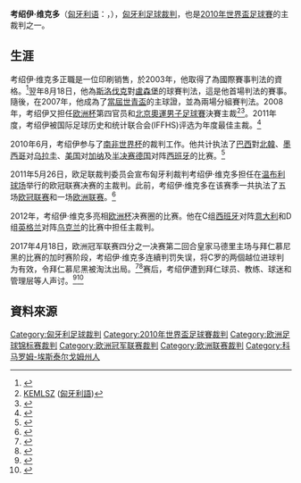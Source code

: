 {{noteTA
|G1=足球
|T=zh-hans:考绍伊·维克多; zh-tw:考绍伊·维克托; zh-hk:卡斯沙爾·维克托;
|1=zh-hans:考绍伊·维克多; zh-tw:考绍伊·维克托; zh-hk:卡斯沙爾·维克托;
|2=zh-hans:考绍伊; zh-tw:考绍伊; zh-hk:卡斯沙爾;
}}
{{infobox football official
| name = 考绍伊·维克多<br />'' Kassai Viktor ''
| image = [[File:_Kassai_Viktor.jpg|220px]]
| fullname = Kassai Viktor
| dateofbirth = {{birth date and age|1975|9|10}}
| cityofbirth = [[陶陶巴尼奧|陶陶巴尼奧]]
| countryofbirth = [[匈牙利|匈牙利]]
| dateofdeath =
| cityofdeath =
| countryofdeath =
| otheroccupation = 印刷销售<ref>{{en}}{{cite web |url = http://worldreferee.com/site/copy.php?linkID=576&linkType=referee&contextType=bio |title = Home - Referees - Viktor Kassai |date = 2012年6月6日 |work = worldreferee.com |accessdate = 2012年6月19日 |archive-date = 2016年2月14日 |archive-url = https://web.archive.org/web/20160214152615/http://worldreferee.com/site/copy.php?linkID=576&linkType=referee&contextType=bio |dead-url = no }}</ref>
| years = 1996-
| league = [[匈牙利足球甲级联赛|匈牙利足球甲级联赛]] 
| role = 裁判
| internationalyears = 2003-
| confederation = [[FIFA|FIFA]]
| internationalrole = 裁判
}}
'''考绍伊·维克多'''（[[匈牙利语|匈牙利语]]：'''{{lang|hu|Kassai Viktor}}'''，{{bd|1975年|9月10日}}），[[匈牙利|匈牙利]][[球證|足球裁判]]，也是[[2010年世界盃足球賽|2010年世界盃足球賽]]的主裁判之一。

== 生涯 ==
考绍伊·维克多正職是一位印刷销售，於2003年，他取得了為國際賽事判法的資格。<ref>{{zh-hans}}{{cite web
 |url         = http://sports.xinmin.cn/2012/06/07/15062471.html
 |title       = 皮尔洛伤势无忧恢复合练 匈名哨主吹意西焦点战
 |date        = 2012年6月7日
 |work        = xinmin.cn
 |deadurl     = yes
 |archiveurl  = https://web.archive.org/web/20160304201221/http://sports.xinmin.cn/2012/06/07/15062471.html
 |archivedate = 2016年3月4日
 |accessdate  = 2012年6月19日
}}</ref>翌年8月18日，他為[[斯洛伐克國家足球隊|斯洛伐克]]對[[盧森堡國家足球隊|盧森堡]]的球賽判法，這是他首場判法的賽事。隨後，在2007年，他成為了[[2007年世界青年足球錦標賽|當屆世青盃]]的主球證，並為兩場分組賽判法。2008年，考绍伊又担任[[2008年欧洲足球锦标赛|欧洲杯]]第四官员和[[2008年夏季奧林匹克運動會足球比賽|北京奧運男子足球賽]]決賽主裁<ref>[http://www.kemlsz.hu/imi/bal1.pdf KEMLSZ] {{Wayback|url=http://www.kemlsz.hu/imi/bal1.pdf |date=20200330113404 }} ([[匈牙利語|匈牙利語]])</ref><ref>{{zh-hans}}{{cite web
|url   = http://sports.eastday.com/s/20120609/u1a6612998.html
|title   = 十二黑衣人身世大公开：有百万富翁 有人卖保险
|date   = 2012年6月9日
|work   = 东方网
|accessdate   = 2012年6月19日
|archive-date   = 2014年5月18日
|archive-url   = https://web.archive.org/web/20140518175315/http://sports.eastday.com/s/20120609/u1a6612998.html
|dead-url   = no
}}</ref>。2011年度，考绍伊被国际足球历史和统计联合会(IFFHS)评选为年度最佳主裁。<ref>{{zh-hans}}{{cite web |url = http://news.163.com/12/0611/08/83N29ANG00014AED.html |title = 考绍伊主裁西意焦点战 |date = 2012-06-11 |work = 163.com |access-date = 2012-06-19 |archive-url = https://web.archive.org/web/20180421035252/http://news.163.com/12/0611/08/83N29ANG00014AED.html |archive-date = 2018-04-21 |dead-url = yes }}</ref>

2010年6月，考绍伊参与了[[2010年世界杯足球赛|南非世界杯]]的裁判工作。他共计执法了[[巴西國家足球隊|巴西]]對[[北韓國家足球隊|北韓]]、[[墨西哥国家足球队|墨西哥]]对[[乌拉圭国家足球队|乌拉圭]]、[[美国国家足球队|美国]]对[[加纳国家足球队|加纳]]及[[2010年世界杯足球赛淘汰赛阶段#半决赛|半决赛]][[德国国家足球队|德国]]对阵[[西班牙国家足球队|西班牙]]的比赛。<ref>{{zh-hans}}{{cite web |url = http://inter.sina.com.cn/news/2010-10-31/210611992.html |title = 考绍伊·维克多执法托特纳姆v国际米兰 |date = 2010-10-31 |work = sina.com |access-date = 2012-06-19 |archive-date = 2020-04-14 |archive-url = https://web.archive.org/web/20200414143153/http://inter.sina.com.cn/news/2010-10-31/210611992.html |dead-url = no }}</ref>

2011年5月26日，欧足联裁判委员会宣布匈牙利裁判考绍伊·维克多担任在[[温布利球场|温布利球场]]举行的欧冠联赛决赛的主裁判。此前，考绍伊·维克多在该赛季一共执法了五场[[欧洲足球冠军联赛|欧冠联赛]]和一场[[欧足联欧洲联赛|欧洲联赛]]。<ref>{{zh-hans}}{{cite web
 |url   = http://cn.uefa.com/uefachampionsleague/news/newsid=1635309.html
 |title = 考绍伊将执法欧冠决赛
 |date  = 2011年5月26日
 |work  = cn.UEFA.com
}}{{Dead link|date=2018年6月 |bot=InternetArchiveBot |fix-attempted=no }}</ref>

2012年，考绍伊·维克多亮相[[2012年欧洲足球锦标赛|欧洲杯]]决赛圈的比赛。他在C组[[西班牙国家足球队|西班牙]]对阵[[意大利国家足球队|意大利]]和D组[[英格兰国家足球队|英格兰]]对阵[[乌克兰国家足球队|乌克兰]]的比赛中担任主裁判。

2017年4月18日，欧洲冠军联赛四分之一决赛第二回合皇家马德里主场与拜仁慕尼黑的比赛的加时赛阶段，考绍伊·维克多连續判罚失误，将C罗的两個越位进球判为有效，令拜仁慕尼黑被淘汰出局。<ref>{{Cite web |url=http://sports.sina.com.cn/global/germany/2017-04-19/doc-ifyeimqy2580702.shtml |title=析皇马拜仁争议：C罗2越位进球 |accessdate=2017-07-01 |archive-date=2018-07-07 |archive-url=https://web.archive.org/web/20180707005716/http://sports.sina.com.cn/global/germany/2017-04-19/doc-ifyeimqy2580702.shtml |dead-url=no }}</ref><ref>{{Cite web |url=http://football.fanpiece.com/World-Soccer/%E4%B8%80%E5%A0%B4%E4%BA%94%E9%8C%AF%E5%88%A4%E2%94%80%E2%94%80%E6%AD%90%E8%81%AF%E7%90%83%E8%AD%89%E5%A6%82%E4%BD%95%E5%8A%A9%E4%BD%A0-%E5%8F%8D%E6%95%97%E7%82%BA%E5%8B%9D-c1278951.html |title=一場五錯判──歐聯球證如何助你「反敗為勝」 |accessdate=2017-07-01 |archive-date=2018-05-16 |archive-url=https://web.archive.org/web/20180516105033/http://football.fanpiece.com/World-Soccer/%E4%B8%80%E5%A0%B4%E4%BA%94%E9%8C%AF%E5%88%A4%E2%94%80%E2%94%80%E6%AD%90%E8%81%AF%E7%90%83%E8%AD%89%E5%A6%82%E4%BD%95%E5%8A%A9%E4%BD%A0-%E5%8F%8D%E6%95%97%E7%82%BA%E5%8B%9D-c1278951.html |dead-url=no }}</ref>赛后，考绍伊遭到拜仁球员、教练、球迷和管理层等人声讨。<ref>{{cite news|title=Bei Wikipedia: Schiri ein Real-Star|url=http://www.sport1.de/fussball/champions-league/2017/04/schiedsrichter-viktor-kassai-auf-wikipedia-als-real-spieler-gefuehrt|accessdate=2017-04-19|work=sport1|date=2017-04-19|language=de|archive-date=2020-05-31|archive-url=https://web.archive.org/web/20200531195240/https://www.sport1.de/fussball/champions-league/2017/04/schiedsrichter-viktor-kassai-auf-wikipedia-als-real-spieler-gefuehrt|dead-url=no}}</ref><ref>{{cite news|title=Meet the Real Madrid-Bayern referee who has been involved in big controversy before|url=http://www.goal.com/en/news/1716/champions-league/2017/04/18/34726802/meet-the-real-madrid-bayern-referee-who-has-been-involved-in-big-|accessdate=2017-04-19|work=goal.com|date=2017-04-18|archive-date=2017-07-11|archive-url=https://web.archive.org/web/20170711080017/http://www.goal.com/en/news/1716/champions-league/2017/04/18/34726802/meet-the-real-madrid-bayern-referee-who-has-been-involved-in-big-|dead-url=no}}</ref>

== 資料來源 ==
{{reflist}}

{{2017年中国足球联赛裁判}}
{{2018年中国足球联赛裁判}}

{{DEFAULTSORT:Kassai, Viktor}}
[[Category:匈牙利足球裁判|Category:匈牙利足球裁判]]
[[Category:2010年世界盃足球賽裁判|Category:2010年世界盃足球賽裁判]]
[[Category:欧洲足球锦标赛裁判|Category:欧洲足球锦标赛裁判]]
[[Category:欧洲冠军联赛裁判|Category:欧洲冠军联赛裁判]]
[[Category:欧洲联赛裁判|Category:欧洲联赛裁判]]
[[Category:科马罗姆-埃斯泰尔戈姆州人|Category:科马罗姆-埃斯泰尔戈姆州人]]